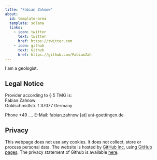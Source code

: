 ```yaml
---
title: "Fabian Zahnow"
about:
  id: template-area
  template: solana
  links:
    - icon: twitter
      text: twitter
      href: https://twitter.com
    - icon: github
      text: Github
      href: https://github.com/FabianZah
---
```


:::{#template-area}

I am a geologist. 

:::

## Legal Notice

Provider according to § 5 TMG is:  
Fabian Zahnow  
Goldschmidtstr. 1
37077 Germany  

Phone +49 ....
E-Mail: fabian.zahnow [at] uni-goettingen.de

## Privacy

This webpage does not use any cookies. It does not collect, store or process personal data. The website is hosted by [GitHub Inc.](https://github.com/){target="_blank"} using [GitHub pages](https://docs.github.com/en/pages/getting-started-with-github-pages/about-github-pages){target="_blank"}. The privacy statement of Github is available [here](https://docs.github.com/en/site-policy/privacy-policies/github-privacy-statement){target="_blank"}. 
